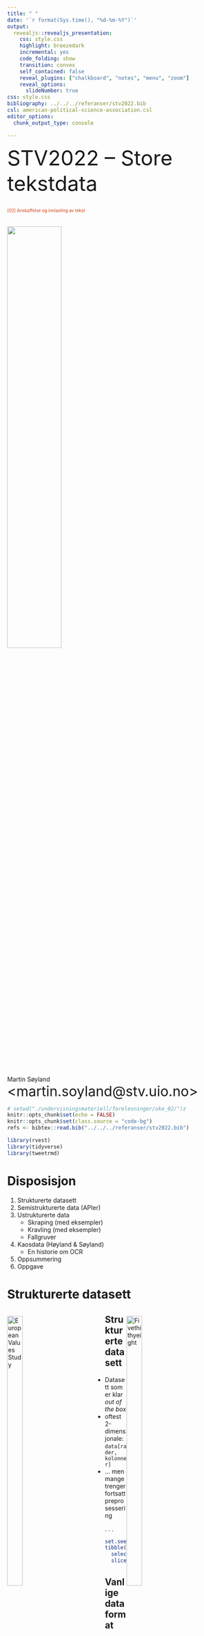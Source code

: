 ```yaml
---
title: " "
date: '`r format(Sys.time(), "%d-%m-%Y")`'
output:
  revealjs::revealjs_presentation:
    css: style.css
    highlight: breezedark
    incremental: yes
    code_folding: show
    transition: convex
    self_contained: false
    reveal_plugins: ["chalkboard", "notes", "menu", "zoom"]
    reveal_options:
      slideNumber: true
css: style.css
bibliography: ../../../referanser/stv2022.bib
csl: american-political-science-association.csl
editor_options: 
  chunk_output_type: console

---
```




<font size=12>STV2022 -- Store tekstdata</font></br></br>
<p style='font-size:10;color:#D13F11'>[02] Anskaffelse og innlasting av tekst</p></br>
![](uio_logo.png){width=50%} 

Martin Søyland 
<font size=6>\<martin.soyland@stv.uio.no\></font></br>

```r
# setwd("./undervisningsmateriell/forelesninger/uke_02/")z
knitr::opts_chunk$set(echo = FALSE)
knitr::opts_chunk$set(class.source = "code-bg")
refs <- bibtex::read.bib("../../../referanser/stv2022.bib")

library(rvest)
library(tidyverse)
library(tweetrmd)
```


# Disposisjon

1. Strukturerte datasett
2. Semistrukturerte data (APIer)
3. Ustrukturerte data
    - Skraping (med eksempler)
    - Kravling (med eksempler)
    - Fallgruver
4. Kaosdata (Høyland & Søyland)
    - En historie om OCR
6. Oppsummering
5. Oppgave


# Strukturerte datasett

<div class='left' style='float:left;width:45%'>
![European Values Study](./evs_crop.png){width=40%} </br>
![Varieties of Democracy](./vdem_crop.png){width=40%} </br>
![Stortingscrape](./ss_crop.png){width=40%} </br>
</div>

<div class='right' style='float:right;width:45%'>
![Fivethithyeight](./fte.png){width=40%} </br>
![Parlgov](./parlgov.png){width=40%} </br>
![Quality of Government](./qog_transp.png){width=40%} </br>
</div>

## Strukturerte datasett

- Datasett som er klar *out of the box*
- oftest 2-dimensjonale: `data[rader, kolonner]`
- ... men mange trenger fortsatt preprosessering

. . .

```r
set.seed(984984)
tibble(stortingscrape::cases$root) %>%      # Henter ut data fra stortingscrape
  select(id, status, type, title_short) %>% # Trekker ut relevante variabler
  slice_sample(n = 5)                       # Viser 5 tilfeldige enheter

```

## {data-background="./file_formats.png" }

## Vanlige dataformat


| Format                                                                       | Står for                   | R-funksjon                                    |
|:------|:---------------------------|:----------------------------------------------|
| [.csv](https://fileinfo.com/extension/csv)                                   | Comma Separated Values     | `read.csv` // `readr::read_csv()`             |
| [.txt](https://fileinfo.com/extension/txt)                                   | Text                       | `readLines()` // `textreadr::read_document()` |
| [.xlsx](https://fileinfo.com/extension/xlsx)                                 | Excel                      | `readxl::read_xlsx()`                         |
| [.html](https://fileinfo.com/extension/html)                                 | HyperText Markup Language  | `rvest::read:html()`                          |
| [.xml](https://fileinfo.com/extension/xml)                                   | Extensible Markup Language | `rvest::read:html()`                          |
| [.json](https://fileinfo.com/extension/json)                                 | JavaScript Object Notation | `jsonlite::read_json()`                       |
| [.dta](https://www.loc.gov/preservation/digital/formats/fdd/fdd000471.shtml) | Stata                      | `haven::read_dta()`                           |
| [.sav](https://fileinfo.com/extension/sav#spss_data_file)                    | SPSS                       | `haven::read_sav()`                           |
| ...                                                                          | Og tusen andre formater... | ...med egne R-pakker og funksjoner            |


# Semistrukturerte data (APIer)

Application Programming Interface:

. . .

![API](./api_negate.png){width=50%}

. . .

Mer i forelesning <p style='color:#5B28D4'>[05] Bruke API (Stortinget) (uke 38)</p>

---

[Tilfeldig side fra Statens vegvesen](https://psi.norge.no/los/ord/parkering-og-hvileplasser)

</br></br>

```bash
xmllint --encode utf8 --format xml_eks.xml
```



# Ustrukturerte data

</br> </br> 
![](meme-data-data-everywhere.png){width=55%}

## Skraping vs. kravling

<!-- - Skraping (*web scraping*) er spesifikk -->
<!--     - vi vet hva vi vil ha, og henter bare det -->
<!-- - Kravling (*web crawling*) er generell -->
<!--     - vi vet vi vil ha alt, men ikke nødvendigvis hva alt er -->

. . .

<div class='left' style='float:left;width:50%'>
![](scrape.png){width=80%}
</div>

. . .

<div class='right' style='float:right;width:50%'>
![](crawl.png){width=70%}
</div>


# Skraping


```r
tweet_screenshot(
  tweet_url("Regjeringen", "1526207283872641025"),
  theme = "dark",
  align = "center",
  hide_media = TRUE
)
```



## Skraping

- Eksempelhypotese:

. . .

> Skandinaviske land blir nevnt oftere enn andre land i NOUer fra Utenriksdepartementet

1. Utvalg/univers: aller NOUer fra UD
2. Datakilde: [regjeringen.no](https://www.regjeringen.no/no/dokument/nou-ar/id1767/?ownerid=833)
3. ~~Fremgangsmåte 1: Laste ned alle 7 dokumentene manuelt~~
4. <font color="#ffa200">Fremgangsmåte 2: Lage en scraper som laster ned og strukturerer dokumentene</font>

## Steg 1: Finne data

- <a href="https://www.regjeringen.no/" target="_blank">Point and click på regjeringen.no</a>
- *Inspect*
- Finn *selector*
- Skriv kode og test med én link

---

```r

library(rvest)
library(stringr)

# rot-url for regjeringen.no
base_url <- "https://www.regjeringen.no"

# Laster ned siden med alle NOUer fra UD (atm 7 stk)
str_c(base_url, "no/dokument/nou-ar/id1767/?ownerid=833") %>% 
  download.file(., destfile = "./scrape/base.html")

# Trekker ut linkene til hver NOU
nou_links <- read_html("./scrape/base.html") %>% 
  html_elements("li > h2 > a[data-hitid]") %>% 
  html_attr("href")

paste0(base_url, nou_links)
```

## Steg 2: Laste ned forside for alle NOUer

- <a href="https://www.regjeringen.no/no/dokumenter/nou-2016-8/id2503028/" target="_blank">Bruk én lenke som testobjekt først</a>
- Når det virker: Lag en løkke som laster ned alle NOUene sin forside
- Hvis det krasjer på 1 eller flere sider, inspiser og fiks koden

---

```r

# Laster ned forsiden til hver NOU
for(i in nou_links){
  
  # Trekker ut dokument-id
  tmp_id <- str_extract(i, "id[0-9]+")
  
  # Laster ned forsiden til NOU i
  str_c(base_url, i) %>% 
    download.file(., destfile = str_c( "./scrape/nou_forside/", 
                                       tmp_id, 
                                       ".html"))
  
  # Legger til litt tilfeldig søvn
  Sys.sleep(2 + abs(rnorm(1, 0)))
  
  # Printer en beskjed til console om at i nå er ferdig
  message(str_c(
    "Ferdig med: ",
    tmp_id,
    "\n"
  ))
  
}

```

---

```r

# Lister opp forsidene vi har lagret
list.files("./scrape/nou_forside/")

# Les inn hver forsidefil med read_html()
nou_forsider <- lapply(
  list.files("./scrape/nou_forside/", full.names = TRUE), 
  read_html
)

# Viser første listeelement
nou_forsider[[1]]

```

## Steg 3: Laste ned `.pdf` for alle NOUene

- Se på forsiden til én NOU og identifiser nedlastingsknappen
- *Inspect* -> *Copy selector* -> Rediger og test
- Skriv kode for å trekke ut lenkene
- Last ned `.pdf`-filene

---

```r

# Prosesserer hvert listeelement
nou_pdf_links <- sapply(nou_forsider, function(x){
  
  tmp_content_link <- x %>%       # Trekk ut listeelement x
    html_elements("a[title]") %>% # Trekk ut html nodene "a" som har egenskapen "title"
    html_attr("href")             # Trekk ut teksten til egenskapen "href"
  
  # Trekk ut bare de linkene som inneholder ".pdf" på slutten av strengen
  tmp_content_link %>% 
    magrittr::extract(str_detect(., "\\.pdf$"))
  
  
})

# Vis linkene
nou_pdf_links
```

---

```r
# Laster ned pdf til hver NOU
for(i in nou_pdf_links){
  
  # Trekker ut dokument-id
  tmp_id <- str_extract(i, "nou(.*?)\\.pdf$")
  
  # Laster ned forsiden til NOU i
  str_c(base_url, i) %>% 
    download.file(., destfile = str_c("./scrape/nou_pdf/", 
                                      tmp_id))
  # Legger til litt tilfeldig søvn
  Sys.sleep(2 + abs(rnorm(1, 0)))
  
  # Printer en beskjed til console om at i nå er ferdig
  message(str_c(
    "Ferdig med: ",
    tmp_id,
    "\n"
  ))
  
}

# Lister opp filene
list.files("./scrape/nou_pdf/")
```

```r
list.files("./scrape/nou_pdf/")
```

## Steg 4: Laste inn `.pdf`-filene

- Her bruker vi `textreadr::read_pdf()`

. . .

```r
library(textreadr)

# Lager objekt for filbane til alle pdfene
nou_pdfer <-  list.files("./scrape/nou_pdf/", full.names = TRUE)

# Gå gjennom hver fil og...
nou_tekst <- lapply(nou_pdfer, function(x){
  
  # ... les pdfen og gjør det om til en tibble
  read_pdf(x) %>% tibble()
  
})

# Viser de første 4 radene på listeelement 1
nou_tekst[[1]] %>% 
  head(., 4)
```

## Steg 5: Konvertere til `.txt`

```r

# Fra 1 til 7 (antall NOUer) ...
lapply(1:length(nou_tekst), function(x){
  
  tmp_tekst <- nou_tekst[[x]] %>%            # ...trekk ut listeelement x (1:7)
    summarize(tekst = str_c(text,            # ...og slå sammen teksten til én tekstbolk
                            collapse = " "))
  
  
  txt_file_out <- nou_pdfer[x] %>%           # Trekk ut filbane for x
    str_extract("nou[0-9]+(.*?)\\.pdf") %>%  # Trekk ut bare filnavn for filbanen til x
    str_remove("\\.pdf")                     # Fjern ".pdf" fra filbanen til x
  
  
  writeLines(tmp_tekst$tekst,            # Skriv teksten til en .txt fil
             str_c("./scrape/nou_txt/",  # som skal lagres i mappen ./scrape/nou_txt/
                   txt_file_out,         # med navnet vi laget over
                   ".txt"))              # og .txt suffix
  
})
```

## Steg 6: Neste forelesning ...

... men husk hypotesen:

> Skandinaviske land blir nevnt oftere enn andre land i NOUer fra Utenriksdepartementet

---

```r
library(tidytext)

# Hentet fra: https://no.wikipedia.org/wiki/Liste_over_land_etter_areal
countries <- rvest::read_html("./scrape/countries.html") %>% 
  html_elements("table") %>% # Trekker ut bare tabell
  html_table() %>%           # Gjør om til en tibble-liste
  bind_rows() %>%            # og gjør om fra liste til bare tibble
  pull(Land) %>%             # Trekker ut variabelen "Land", bare
  tolower()                  # Gjør om til små bokstaver

# Lager en vektor med filbane til alle .txt-filene
txt_filer <- list.files("./scrape/nou_txt/", full.names = TRUE)

# Leser inn alle .txt-filene
nouer <- lapply(txt_filer, function(x){
  readLines(x) %>%         # Leser fil x
    str_c(collapse = " ")  # Kollapser alle linjer til én bolk med tekst
})

# Lager endelig datasett...
nou_data <- tibble(id = str_extract(txt_filer, "nou[0-9]+(.*?)pdf[as]"),
                   tekst = unlist(nouer)) %>%       # ...der id er nou-id
  unnest_tokens(token, tekst) %>%                   # ...teksten splittes opp i enkeltord
  filter(token %in% countries) %>%                  # ...tar med bare ord som er i landlista
  filter(token %in% c("norge", "man") == FALSE) %>% # ...fjerner norge og "man"
  filter(str_detect(token, "^eu$") == FALSE) %>%    # ...fjerner EU
  count(token)                                      # ...og teller antall ganger land er nevnt


# Lager en vektor for skandinaviske land
skandinavia <- c("danmark",
                 "sverige",
                 "færøyene",
                 "finland",
                 "island")

# Lager ny variabel som tar verdien "ja" hvis et land er skandinavisk
# og "nei" hvis ikke
nou_data$skandinavia <- ifelse(nou_data$token %in% skandinavia, "ja", "nei") %>% 
  factor(., levels = c("nei", "ja"))

library(ggwordcloud)

nou_data %>% 
  ggplot(., aes(label = token,                         # Lager plot med token som label
                size = n,                              # n som størrelse
                color = skandinavia)) +                # og ja/nei på skand. som farge
  geom_text_wordcloud_area()+                          # Lager ordsky geom
  scale_size_area(max_size = 40) +                     # Justerer størrelse på ordskyen
  scale_color_manual(values = c("darkcyan", "red")) +  # Setter farge for ja/nei på skand.land
  ggdark::dark_theme_void()                            # Skifter til mørkt tema


```

---

OBS!

```r
(lm(n ~ skandinavia, data = nou_data)) %>%                   # Lager en regresjon med n som AV og skand. som UV
  stargazer::stargazer(.,                                    # Lager tabell av regresjonen
                       type = "html",                        # som skal komme ut i .html
                       keep.stat = c("n", "adj.rsq"),        # Tar vare på ant. enheter og rsq av statistikker
                       covariate.labels = c("Skand. land",   # Skifter navn på koeffisientene i regresjonen
                                            "Konstantledd"))
```


# Kravling


<div class='left' style='float:left;width:50%'>
![Edderkopp](./edderkopp.gif){width=70%}
</div>

. . .

<div class='right' style='float:right;width:50%'>
- La oss kravle litt rundt på [Virksomme ord](http://virksommeord.no)
- Dette vil ta lang tid! Husk å teste først
- Se på "Taler -- kronologisk"
- Gå inn på en tale og legg merke til linken `/tale/xxxx/`
- Setter kravleren til å bare lagre disse
</div>



---

Ca. 4 timer kjøretid
```r

# Laster inn pakke for kravling
library(Rcrawler)


Rcrawler("http://virksommeord.no/", # Nettsiden vi skal kravle
         DIR = "./crawl",           # mappen vi lagrer filene i
         no_cores = 4,              # kjerner for å prosessere data
         dataUrlfilter = "/tale/",  # subset filter for kravling
         RequestsDelay = 2 + abs(rnorm(1)))


```



---

```r
# Lager en vektor med alle filnavn
virkord_filer <- list.files("./crawl/virksommeord.no-101413", 
                            full.names = TRUE)

# Viser de første filene i vektoren...
head(virkord_filer)

# Og lengden på vektoren
length(virkord_filer)

```

---

### Kravlingens etterarbeid

```r

# Leser inn alle filene fra kravlingen
virkord_html <- lapply(virkord_filer, rvest::read_html)

# Går gjennom alle filene med preprosessering
virkord_data <- lapply(1:length(virkord_html), function(x){
  
  tmp_tekst <- virkord_html[[x]] %>%               
    html_elements("div[class='document'] > p") %>% # Trekker ut elementene <div class="document"> etterfulgt av <p>
    html_text()                                    # Konverterer til tekst
  
  if(identical(character(), tmp_tekst)){           # Hvis teksten er tom...
    tmp_tekst <- virkord_html[[x]] %>%             #
      html_elements("tr[valign='top']") %>%        # ...trekker jeg ut <tr valign="top>
      html_text()                                  # og gjør om til tekst
  }
  
  if(identical(character(), tmp_tekst)){              # Hvis teksten fortsatt er tom...
    tmp_tekst <- virkord_html[[x]] %>%                #
      html_elements("div[class='document'] > h3") %>% # ...trekker jeg ut elementene <div class="document"> etterfulgt av <h3>
      html_text() %>%                                 # ...gjør om til tekst
      str_split(., "\\n") %>%                         # ...splitter opp i linjer
      unlist()                                        # ... og konverterer fra liste til vektor
  }
  
  # Trekker ut forfatternavn
  tmp_forfatter <- virkord_html[[x]] %>% 
    html_elements("div[class='tale-header'] > ul[class='byline'] > li > a") %>% 
    html_text() %>% 
    str_replace_all(., "\\s+", " ") %>% 
    .[1]
  
  # Trekker ut link til forfatterside
  tmp_forfatter_link <- virkord_html[[x]] %>% 
    html_elements("div[class='tale-header'] > ul[class='byline'] > li > a") %>% 
    html_attr("href") %>% 
    .[which(str_detect(., "person"))]
  
  # Trekker ut tittel
  tmp_tittel <- virkord_html[[x]] %>% 
    html_elements("div[class='tale-header'] > h1") %>% 
    html_text() %>% 
    str_replace_all(., "\\s+", " ")
  
  # Setter alt sammen til en tibble
  tmp_data <- tibble(
    tittel = tmp_tittel,
    forfatter = tmp_forfatter,
    forfatter_link = tmp_forfatter_link,
    avsnitt = 1:length(tmp_tekst),
    tekst = tmp_tekst
  )
  
  return(tmp_data)
})

# Binder så sammen alle tibbles i listen "virkord_data"
# Til å være én tibble
virkord <- bind_rows(virkord_data)


# save(virkord, file = "./crawl/virksommeord.rda")
```

```r
load("./crawl/virksommeord.rda")
```

---

```r
# Viser de 6 øverste radene i datasettet
virkord %>% sample_n(6)
```

# Fallgruver

</br></br>

![Fallguys](./fallguys.gif){width=80%}

## Front-end vs. back-end

- [Regjeringensarkiv](https://www.regjeringen.no/no/om-regjeringa/tidligere-regjeringer-og-historie/sok-i-regjeringer-siden-1814/id2578015/)
    - regjeringen.no har ikke åpen API
    - men har en back-end API som henter data for oss som gjør siden lesbar
- Se på *Network* i *Inspect*
    - data henter [.json-fil](https://www.regjeringen.no/api/RegjeringDataApi/GetRegjeringer?language=no&term=&period=&page=1) back-end
    - merk: `"Page":1`, `"Hits":20`, `"TotalHits":71`, osv


## Overlaste serveren (timeout){data-background="./504_negate.png"}


## Lagring {data-background="./win_disk.png" data-background-size=25% data-background-position="left"}

- Alltid lagre lokalt!
    - slipper å hente samme side flere ganger
    - reproduserbarhet -> nettsider endrer seg
    - `download.file()` er din venn

## robots.txt

- `robots.txt` eksisterer på de fleste nettsider
    - beskriver hva som er lov og ikke lov å skrape

. . .

```r
download.file("https://vg.no/robots.txt", destfile = "./scrape/vg_robots.txt")

readLines("./scrape/vg_robots.txt")

```

# Kaosdata: En historie om OCR

Høyland & Søyland (2019):

- **Hypotese:** 
    - Mer partisentererte valgsystemer gir mer "partisnakk"
- **Data:**
    - Stortingstaler fra 1910-1931
- **Fremgangsmåte:** 
    - Kvantitativ emneanalyse på tvers av den norske valgreformen i 1919
- **Funn:** 
    - Ja, valgreform endrer atferd
- **Implikasjon:** 
    - Valgsystemet endrer representanters vekting av å følge partilinjen mot å 
    representere sitt valgdistrikt

## Samle data

- Skannede dokumenter fra 1910-1931
- Tigjengelig hos Nasjonalbiblioteket
    - Last ned med "søk og klikk"

. . .

![Image Title](./not_noisy.png){width=70%}

---

## Preprosessering -- ImageMagick

```bash
convert -density 300x300 -shave 10x100;
  not_noisy.png not_noisy_clean1.png

convert not_noisy_clean1.png -normalize ;
  not_noisy_clean2.png

convert not_noisy_clean2.png ;
  -connected-components 4 -threshold 0 -negate;
  not_noisy_clean3.png

convert not_noisy_clean2.png;
  -define connected-components:area-threshold=15;
  -connected-components 4 -threshold 0 -negate; 
  not_noisy_clean4.png

convert not_noisy_clean3.png not_noisy_clean4.png;
  -compose minus -composite;
  not_noisy_clean5.png

convert not_noisy_clean2.png;
  \( -clone 0 -negate -fill white -colorize 100% \) ;
  not_noisy_clean5.png -compose Blend -composite;
  not_noisy_clean6.png

convert not_noisy_clean6.png; 
  -fill black -opaque "#FF00FF" -morphology Erode Disk:0.5; 
  not_noisy_cleaned.png
```

. . .

![Original](./not_noisy.png){width=40%}
![Clean](./not_noisy_cleaned.png){width=40%}

---

## Preprosessering -- Bilde til tekst

![Clean](./not_noisy_cleaned.png){width=70%}

```bash
# https://github.com/tesseract-ocr/tesseract
tesseract not_noisy_cleaned.png tekst
head -n 10 tekst.txt
```

. . .

```r
readLines("./tekst.txt", n = 7)
```



---

## Preprosessering -- Når ting går galt

- Valg tatt i skanneprosessen kan ha konsekvenser 
- _Grayscale_ vs. sort/hvit
- Linjebrytning av ord med bindestrek

. . .

![Noisy](./noisy.png){width=20%}
![Noisy cleaned](./noisy_cleaned.png){width=20%}

. . .

```r
readLines("./tekst_noisy.txt", n = 5)
```

---

## Preprosessering -- Tekst til tall (BoW)


```r

samp_tekst <- read_csv("st_debates_meta.csv", show_col_types = FALSE)

set.seed(4093)

samp_tekst[sample(1:nrow(samp_tekst), 6), c("speech_id", "name_fixed", "speech")]
```

. . .

```r
samp_tekst <- samp_tekst[sample(1:nrow(samp_tekst), 100), ]

samp_tekst <- samp_tekst %>%
  unnest_tokens(output = "token", input = "speech") %>%
  filter(grepl("[0-9]", token) == FALSE) %>% 
  group_by(speech_id) %>% count(token) %>% 
  cast_dfm(., document = speech_id, term = token, value = n)

as.matrix(samp_tekst[1:6, c("det", "har", "jord", "lærere", "behandling", "park")])

```


---

## Preprosessering -- Hva skal med?

- Stoppord
- Bøyning 
    - full form vs. stemming vs. lemma
    - kjærlighet vs. kjær vs. kjærlighet
- Rekkefølge på ord 
    - unigram, bigram, trigram, osv
- Nynorsk vs. bokmål?
- Kontekstuelle (ikke-språklige) variabler

## Modellering -- Emneanalyse

- Emneanalyse (topic modelling)
    - Emner defineres av ords sameksistens
    - Satt antall emner -- abstraksjonsnivå
    - Induktiv tolkning -- mye lesing
- Structural Topic Model (STM)
    - Estimere effekt av variabler på emnestruktur
    - Her med reform og stortingssesjon


## Modellering -- Resultat

![Topic Examples](./topics_examples.png){width=90%}

---

![Effect](./reform_effect.png){width=90%}


# Oppsummering

- Strukturerte data :: kaosdata
  - *Out of the box*
  - APIer
  - Skraping
  - Kravling
  - OCR
- Fallgruver
  - Undersøk om back-end finnes
  - Ikke overlast serveren
  - Lagre nedlastede sidene
  - Se på `robots.txt`


# Oppgave [1]

1. Skissér en hypotese basert på eksisterende teorier
    - Husk iterativ prosess -- ikke overtenk!
2. Finn en datakilde du tenker kan brukes til å svare på hypotesen din
    - Pass på å ikke ta vann over hodet!
3. Hent og strukturer data
    - Om det er mye data, start med å strukturere deler av data
4. Gi en kort beskrivelse av hvordan dataene ble fanget og hvordan de er strukturert
    - Ta gjerne med litt om problemer som evt oppstod

# Neste forelesning(er)

</br></br></br>

<p style='color:#D13F11;font-weight:bold'>Forbehandling av tekst 1 (uke 36)</p>

. . .

<p style='color:#D13F11;font-weight:bold'>Forbehandling av tekst 2 (uke 37)</p>

. . .

<p style='color:#5B28D4;font-weight:bold'>Bruke API (Stortinget) (uke 38)</p>


```r
knitr::purl("./uke_02_anskaff.Rmd", "./uke_02_anskaff.R", documentation = 1)
```